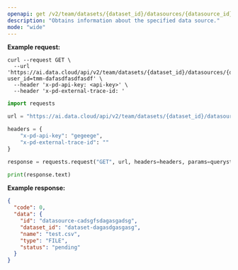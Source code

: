 ```yaml
---
openapi: get /v2/team/datasets/{dataset_id}/datasources/{datasource_id}
description: "Obtains information about the specified data source."
mode: "wide"
---
```


**Example request:**
<CodeGroup>
```curl cURL
curl --request GET \
  --url 'https://ai.data.cloud/api/v2/team/datasets/{dataset_id}/datasources/{datasource_id}?user_id=tmm-dafasdfasdfasdf' \
  --header 'x-pd-api-key: <api-key>' \
  --header 'x-pd-external-trace-id: '
```

```python Python
import requests

url = "https://ai.data.cloud/api/v2/team/datasets/{dataset_id}/datasources/{datasource_id}?user_id=tmm-dafasdfasdfasdf"

headers = {
    "x-pd-api-key": "gegeege",
    "x-pd-external-trace-id": ""
}

response = requests.request("GET", url, headers=headers, params=querystring)

print(response.text)
```
</CodeGroup>

**Example response:**

```json 200
{
  "code": 0,
  "data": {
    "id": "datasource-cadsgfsdagasgadsg",
    "dataset_id": "dataset-dagasdgasgasg",
    "name": "test.csv",
    "type": "FILE",
    "status": "pending"
  }
}
```